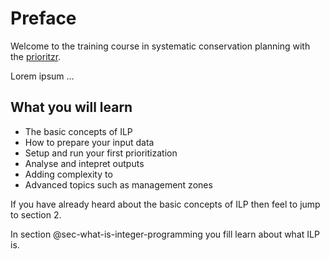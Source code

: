 # Preface {.unnumbered}

Welcome to the training course in systematic conservation planning with the [prioritzr](https://prioritizr.net/ "Website of the prioritzr package").

Lorem ipsum ...

## What you will learn

-   The basic concepts of ILP
-   How to prepare your input data
-   Setup and run your first prioritization
-   Analyse and intepret outputs
-   Adding complexity to
-   Advanced topics such as management zones

If you have already heard about the basic concepts of ILP then feel to jump to section 2.

In section @sec-what-is-integer-programming you fill learn about what ILP is.
